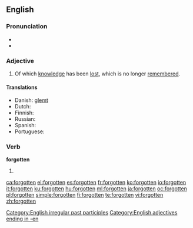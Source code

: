 ==English==

===Pronunciation===
* {{IPA|/'foɻgɒtən/}}
* {{audio|en-us-forgotten.ogg|Audio (US)}}

===Adjective===
{{en-adj}}

# Of which [[knowledge]] has been [[lost]], which is no longer [[remember]]ed.

====Translations====
* Danish: [[glemt]]
* Dutch: {{t+|nl|vergeten}}
* Finnish: {{t-|fi|unohdettu}}
* Russian: {{t|ru|забытый|tr=zabýtyj|sc=Cyrl}}
* Spanish: {{t-|es|olvidado}}
* Portuguese: {{t-|pt|esquecido}}

===Verb===
'''forgotten'''

# {{past participle of|[[forget]]}}

[[Category:English irregular past participles]]
[[Category:English adjectives ending in -en]]

[[ca:forgotten]]
[[el:forgotten]]
[[es:forgotten]]
[[fr:forgotten]]
[[ko:forgotten]]
[[io:forgotten]]
[[it:forgotten]]
[[ku:forgotten]]
[[hu:forgotten]]
[[ml:forgotten]]
[[ja:forgotten]]
[[oc:forgotten]]
[[pl:forgotten]]
[[simple:forgotten]]
[[fi:forgotten]]
[[te:forgotten]]
[[vi:forgotten]]
[[zh:forgotten]]